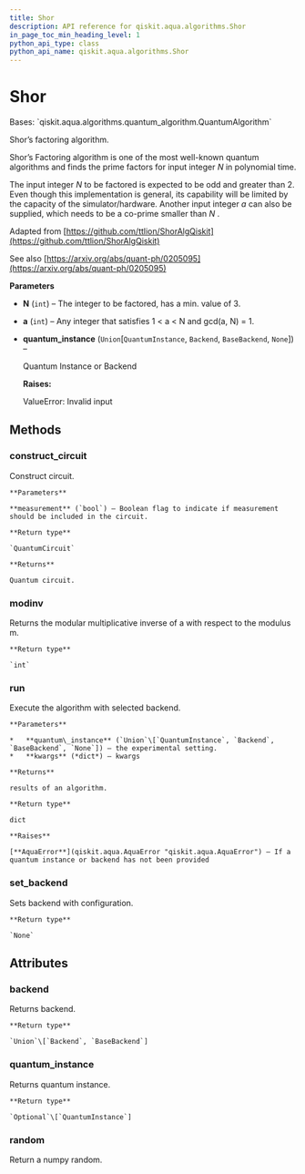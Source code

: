 ```yaml
---
title: Shor
description: API reference for qiskit.aqua.algorithms.Shor
in_page_toc_min_heading_level: 1
python_api_type: class
python_api_name: qiskit.aqua.algorithms.Shor
---
```


# Shor

<Class id="qiskit.aqua.algorithms.Shor" isDedicatedPage={true} github="https://github.com/qiskit-community/qiskit-aqua/tree/stable/0.9/qiskit/aqua/algorithms/factorizers/shor.py" signature="Shor(N=15, a=2, quantum_instance=None)" modifiers="class">
  Bases: `qiskit.aqua.algorithms.quantum_algorithm.QuantumAlgorithm`

  Shor’s factoring algorithm.

  Shor’s Factoring algorithm is one of the most well-known quantum algorithms and finds the prime factors for input integer $N$ in polynomial time.

  The input integer $N$ to be factored is expected to be odd and greater than 2. Even though this implementation is general, its capability will be limited by the capacity of the simulator/hardware. Another input integer $a$ can also be supplied, which needs to be a co-prime smaller than $N$ .

  Adapted from [https://github.com/ttlion/ShorAlgQiskit](https://github.com/ttlion/ShorAlgQiskit)

  See also [https://arxiv.org/abs/quant-ph/0205095](https://arxiv.org/abs/quant-ph/0205095)

  **Parameters**

  *   **N** (`int`) – The integer to be factored, has a min. value of 3.

  *   **a** (`int`) – Any integer that satisfies 1 \< a \< N and gcd(a, N) = 1.

  *   **quantum\_instance** (`Union`\[`QuantumInstance`, `Backend`, `BaseBackend`, `None`]) –

      Quantum Instance or Backend

      **Raises:**

      ValueError: Invalid input

  ## Methods

  <span id="qiskit-aqua-algorithms-shor-construct-circuit" />

  ### construct\_circuit

  <Function id="qiskit.aqua.algorithms.Shor.construct_circuit" signature="Shor.construct_circuit(measurement=False)">
    Construct circuit.

    **Parameters**

    **measurement** (`bool`) – Boolean flag to indicate if measurement should be included in the circuit.

    **Return type**

    `QuantumCircuit`

    **Returns**

    Quantum circuit.
  </Function>

  <span id="qiskit-aqua-algorithms-shor-modinv" />

  ### modinv

  <Function id="qiskit.aqua.algorithms.Shor.modinv" signature="Shor.modinv(a, m)" modifiers="static">
    Returns the modular multiplicative inverse of a with respect to the modulus m.

    **Return type**

    `int`
  </Function>

  <span id="qiskit-aqua-algorithms-shor-run" />

  ### run

  <Function id="qiskit.aqua.algorithms.Shor.run" signature="Shor.run(quantum_instance=None, **kwargs)">
    Execute the algorithm with selected backend.

    **Parameters**

    *   **quantum\_instance** (`Union`\[`QuantumInstance`, `Backend`, `BaseBackend`, `None`]) – the experimental setting.
    *   **kwargs** (*dict*) – kwargs

    **Returns**

    results of an algorithm.

    **Return type**

    dict

    **Raises**

    [**AquaError**](qiskit.aqua.AquaError "qiskit.aqua.AquaError") – If a quantum instance or backend has not been provided
  </Function>

  <span id="qiskit-aqua-algorithms-shor-set-backend" />

  ### set\_backend

  <Function id="qiskit.aqua.algorithms.Shor.set_backend" signature="Shor.set_backend(backend, **kwargs)">
    Sets backend with configuration.

    **Return type**

    `None`
  </Function>

  ## Attributes

  ### backend

  <Attribute id="qiskit.aqua.algorithms.Shor.backend">
    Returns backend.

    **Return type**

    `Union`\[`Backend`, `BaseBackend`]
  </Attribute>

  ### quantum\_instance

  <Attribute id="qiskit.aqua.algorithms.Shor.quantum_instance">
    Returns quantum instance.

    **Return type**

    `Optional`\[`QuantumInstance`]
  </Attribute>

  ### random

  <Attribute id="qiskit.aqua.algorithms.Shor.random">
    Return a numpy random.
  </Attribute>
</Class>

